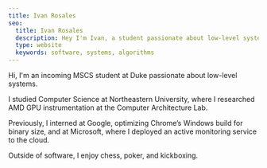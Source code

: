 ```yaml
---
title: Ivan Rosales
seo:
  title: Ivan Rosales
  description: Hey I'm Ivan, a student passionate about low-level systems and algorithms.
  type: website
  keywords: software, systems, algorithms
---
```


Hi, I'm an incoming MSCS student at Duke passionate about low-level systems.

I studied Computer Science at Northeastern University, where I researched AMD GPU instrumentation at the Computer Architecture Lab.

Previously, I interned at Google, optimizing Chrome’s Windows build for binary size, and at Microsoft, where I deployed an active monitoring service to the cloud.

Outside of software, I enjoy chess, poker, and kickboxing.